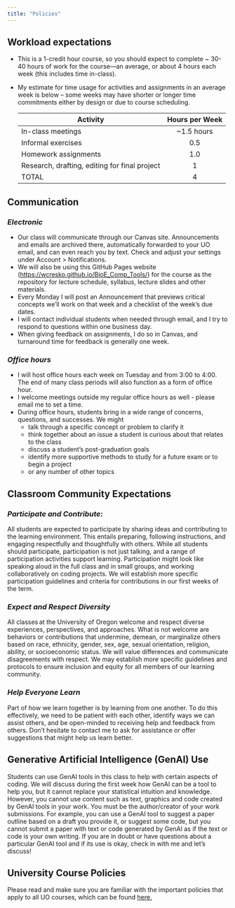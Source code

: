 ```yaml
---
title: "Policies"
---
```


## Workload expectations

-   This is a 1-credit hour course, so you should expect to complete \~ 30-40 hours of work for the course—an average, or about 4 hours each week (this includes time in-class).

-   My estimate for time usage for activities and assignments in an average week is below – some weeks may have shorter or longer time commitments either by design or due to course scheduling.

    | Activity                                      | Hours per Week |
    |-----------------------------------------------|:--------------:|
    | In-class meetings                             |  \~1.5 hours   |
    | Informal exercises                            |      0.5       |
    | Homework assignments                          |      1.0       |
    | Research, drafting, editing for final project |       1        |
    | TOTAL                                         |       4        |

## Communication

### *Electronic*

-   Our class will communicate through our Canvas site. Announcements and emails are archived there, automatically forwarded to your UO email, and can even reach you by text. Check and adjust your settings under Account \> Notifications.
-   We will also be using this GitHub Pages website ([https://wcresko.github.io/BioE_Comp_Tools/](https://wcresko.github.io/BioE_Stats/){.uri}) for the course as the repository for lecture schedule, syllabus, lecture slides and other materials.
-   Every Monday I will post an Announcement that previews critical concepts we’ll work on that week and a checklist of the week’s due dates.
-   I will contact individual students when needed through email, and I try to respond to questions within one business day.
-   When giving feedback on assignments, I do so in Canvas, and turnaround time for feedback is generally one week.

### *Office hours*

-   I will host office hours each week on Tuesday and from 3:00 to 4:00. The end of many class periods will also function as a form of office hour.
-   I welcome meetings outside my regular office hours as well - please email me to set a time.
-   During office hours, students bring in a wide range of concerns, questions, and successes. We might
    -   talk through a specific concept or problem to clarify it
    -   think together about an issue a student is curious about that relates to the class
    -   discuss a student’s post-graduation goals
    -   identify more supportive methods to study for a future exam or to begin a project
    -   or any number of other topics

## Classroom Community Expectations

### *Participate and Contribute*:

All students are expected to participate by sharing ideas and contributing to the learning environment. This entails preparing, following instructions, and engaging respectfully and thoughtfully with others. While all students should participate, participation is not just talking, and a range of participation activities support learning. Participation might look like speaking aloud in the full class and in small groups, and working collaboratively on coding projects. We will establish more specific participation guidelines and criteria for contributions in our first weeks of the term.

### *Expect and Respect Diversity*

All classes at the University of Oregon welcome and respect diverse experiences, perspectives, and approaches. What is not welcome are behaviors or contributions that undermine, demean, or marginalize others based on race, ethnicity, gender, sex, age, sexual orientation, religion, ability, or socioeconomic status. We will value differences and communicate disagreements with respect. We may establish more specific guidelines and protocols to ensure inclusion and equity for all members of our learning community.

### *Help Everyone Learn*

Part of how we learn together is by learning from one another. To do this effectively, we need to be patient with each other, identify ways we can assist others, and be open-minded to receiving help and feedback from others. Don’t hesitate to contact me to ask for assistance or offer suggestions that might help us learn better.

## Generative Artificial Intelligence (GenAI) Use

Students can use GenAI tools in this class to help with certain aspects of coding. We will discuss during the first week how GenAI can be a tool to help you, but it cannot replace your statistical intuition and knowledge. However, you cannot use content such as text, graphics and code created by GenAI tools in your work. You must be the author/creator of your work submissions. For example, you can use a GenAI tool to suggest a paper outline based on a draft you provide it, or suggest some code, but you cannot submit a paper with text or code generated by GenAI as if the text or code is your own writing. If you are in doubt or have questions about a particular GenAI tool and if its use is okay, check in with me and let’s discuss!

## University Course Policies

Please read and make sure you are familiar with the important policies that apply to all UO courses, which can be found [here.](https://teaching.uoregon.edu/university-course-policies)

